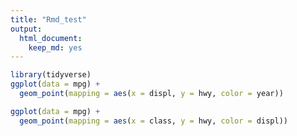 ```yaml
---
title: "Rmd_test"
output: 
  html_document: 
    keep_md: yes
---
```


```r
library(tidyverse)
ggplot(data = mpg) + 
  geom_point(mapping = aes(x = displ, y = hwy, color = year))

ggplot(data = mpg) + 
  geom_point(mapping = aes(x = class, y = hwy, color = displ))
```

